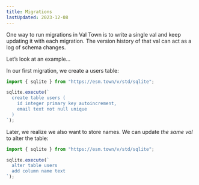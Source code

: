 ```yaml
---
title: Migrations
lastUpdated: 2023-12-08
---
```



One way to run migrations in Val Town is to write a single val and keep
updating it with each migration. The version history of that val can act as a log of schema changes.

Let’s look at an example…

In our first migration, we create a users table:

```ts val
import { sqlite } from "https://esm.town/v/std/sqlite";

sqlite.execute(`
  create table users (
    id integer primary key autoincrement,
    email text not null unique
  )
`);
```

Later, we realize we also want to store names. We can update _the same val_ to alter
the table:

```ts val
import { sqlite } from "https://esm.town/v/std/sqlite";

sqlite.execute(`
  alter table users
  add column name text
`);
```
